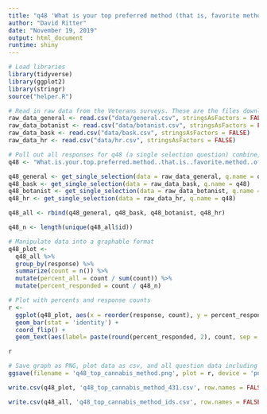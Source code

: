 ```yaml
---
title: "q48 'What is your top preferred method (that is, favorite method) of using cannabis? (Please select one)' (Veterans)"
author: "David Ritter"
date: "November 19, 2019"
output: html_document
runtime: shiny
---
```


```r
# Load libraries
library(tidyverse)
library(ggplot2)
library(stringr)
source("helper.R")
```

```r
# Read in raw data from the Veterans surveys. These are the files downloaded from survey monkey saved as a .csv
raw_data_general <- read.csv("data/general.csv", stringsAsFactors = FALSE)
raw_data_botanist <- read.csv("data/botanist.csv", stringsAsFactors = FALSE)
raw_data_bask <- read.csv("data/bask.csv", stringsAsFactors = FALSE)
raw_data_hr <- read.csv("data/hr.csv", stringsAsFactors = FALSE)
```

```r
# Pull out all responses for q48 (a single selection question) combine, then determine 'question n'
q48 <- "What.is.your.top.preferred.method..that.is..favorite.method..of.using.cannabis...Please.select.one."

q48_general <- get_single_selection(data = raw_data_general, q.name = q48)
q48_bask <- get_single_selection(data = raw_data_bask, q.name = q48)
q48_botanist <- get_single_selection(data = raw_data_botanist, q.name = q48)
q48_hr <- get_single_selection(data = raw_data_hr, q.name = q48)

q48_all <- rbind(q48_general, q48_bask, q48_botanist, q48_hr)

q48_n <- length(unique(q48_all$id))
```

```r
# Manipulate data into a graphable format
q48_plot <- 
  q48_all %>%
  group_by(response) %>%
  summarize(count = n()) %>%
  mutate(percent_all = count / sum(count)) %>%
  mutate(percent_responded = count / q48_n)
```

```r
# Plot with percents and response counts
r <- 
  ggplot(q48_plot, aes(x = reorder(response, count), y = percent_responded)) +
  geom_bar(stat = 'identity') +
  coord_flip() +
  geom_text(aes(label= paste(round(percent_responded, 2), count, sep = "***")))

r
```

```r
# Save graph as PNG, plot data as csv, and all question data including response IDs as csv (save question n and N at end of plot file as "_x.x")
ggsave(filename = 'q48_top_cannabis_method.png', plot = r, device = 'png')

write.csv(q48_plot, 'q48_top_cannabis_method_431.csv', row.names = FALSE)

write.csv(q48_all, 'q48_top_cannabis_method_ids.csv', row.names = FALSE)
```
